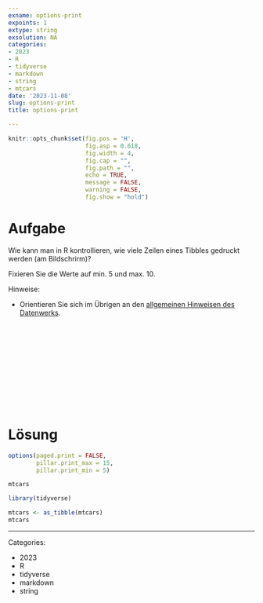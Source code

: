 ```yaml
---
exname: options-print
expoints: 1
extype: string
exsolution: NA
categories:
- 2023
- R
- tidyverse
- markdown
- string
- mtcars
date: '2023-11-08'
slug: options-print
title: options-print

---
```




```r
knitr::opts_chunk$set(fig.pos = 'H',
                      fig.asp = 0.618,
                      fig.width = 4,
                      fig.cap = "", 
                      fig.path = "",
                      echo = TRUE,
                      message = FALSE,
                      warning = FALSE,
                      fig.show = "hold")
```



# Aufgabe

Wie kann man in R kontrollieren, wie viele Zeilen eines Tibbles gedruckt werden (am Bildschrirm)?

Fixieren Sie die Werte auf min. 5 und max. 10.


Hinweise:

- Orientieren Sie sich im Übrigen an den [allgemeinen Hinweisen des Datenwerks](https://datenwerk.netlify.app/hinweise).





</br>
</br>
</br>
</br>
</br>
</br>
</br>
</br>
</br>
</br>

# Lösung




```r
options(paged.print = FALSE,
        pillar.print_max = 15, 
        pillar.print_min = 5)
```


```r
mtcars
```


```r
library(tidyverse)
```


```r
mtcars <- as_tibble(mtcars)
mtcars
```





---

Categories: 

- 2023
- R
- tidyverse
- markdown
- string

